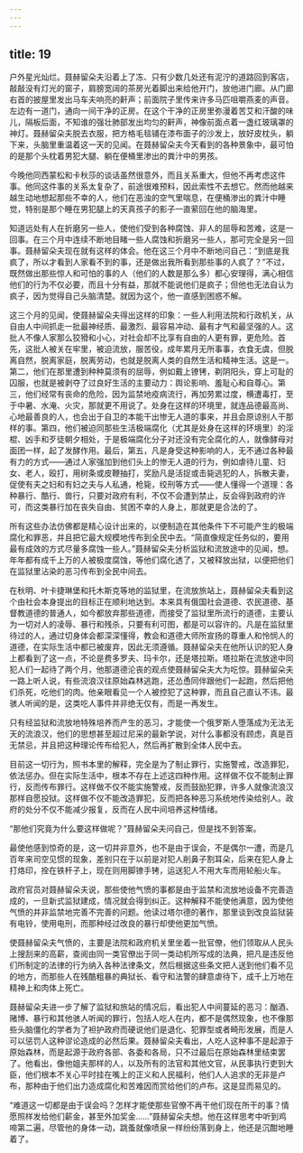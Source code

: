 ```yaml
---
---
---
```

title: 19
---




户外星光灿烂。聂赫留朵夫沿着上了冻、只有少数几处还有泥泞的道路回到客店，敲敲没有灯光的窗子，肩膀宽阔的茶房光着脚出来给他开门，放他进门廊。从门廊右首的披屋里发出马车夫响亮的鼾声；前面院子里传来许多马匹咀嚼燕麦的声音。左边有一道门，通向一间干净的正房。在这个干净的正房里弥漫着苦艾和汗酸的味儿，隔板后面，不知谁的强壮肺部发出均匀的鼾声，神像前面点着一盏红玻璃罩的神灯。聂赫留朵夫脱去衣服，把方格毛毯铺在漆布面子的沙发上，放好皮枕头，躺下来，头脑里重温着这一天的见闻。在聂赫留朵夫今天看到的各种景象中，最可怕的是那个头枕着男犯大腿、躺在便桶里渗出的粪汁中的男孩。

今晚他同西蒙松和卡秋莎的谈话虽然很意外，而且关系重大，但他不再考虑这件事。他同这件事的关系太复杂了，前途很难预料，因此索性不去想它。然而他越来越生动地想起那些不幸的人，他们在恶浊的空气里喘息，在便桶渗出的粪汁中睡觉，特别是那个睡在男犯腿上的天真孩子的影子一直萦回在他的脑海里。

知道远处有人在折磨另一些人，使他们受到各种腐蚀、非人的屈辱和苦难，这是一回事。在三个月中连续不断地目睹一些人腐蚀和折磨另一些人，那可完全是另一回事。聂赫留朵夫现在就有这样的体会。他在这三个月中不断地问自己：“到底是我疯了，所以才看到人家看不到的事，还是做出我所看到那些事的人疯了？”不过，既然做出那些惊人和可怕的事的人（他们的人数是那么多）都心安理得，满心相信他们的行为不仅必要，而且十分有益，那就不能说他们是疯子；但他也无法自认为疯子，因为觉得自己头脑清楚。就因为这个，他一直感到困惑不解。

这三个月的见闻，使聂赫留朵夫得出这样的印象：一些人利用法院和行政机关，从自由人中间抓走一批最神经质、最激烈、最容易冲动、最有才气和最坚强的人。这批人不像人家那么狡猾和小心，对社会却不比享有自由的人更有罪，更危险。首先，这批人被关在牢里，被迫流放，服苦役，成年累月无所事事，衣食无虞，但脱离自然，脱离家庭，脱离劳动，也就是脱离人类的自然生活和精神生活。这是一。第二，他们在那里遭到种种莫须有的屈辱，例如戴上镣铐，剃阴阳头，穿上可耻的囚服，也就是被剥夺了过良好生活的主要动力：舆论影响、羞耻心和自尊心。第三，他们经常有丧命的危险，因为监禁地疫病流行，再加劳累过度，横遭毒打，至于中暑、水淹、火灾，那就更不用说了。处身在这样的环境里，就连品德最高尚、心地最善良的人，也会出于自卫的本能干出惨无人道的事来，并且会原谅别人干那样的事。第四，他们被迫同那些生活极端腐化（尤其是处身在这样的环境里）的淫棍、凶手和歹徒朝夕相处，于是极端腐化分子对还没有完全腐化的人，就像酵母对面团一样，起了发酵作用。最后，第五，凡是身受这种影响的人，无不通过各种最有力的方式——通过人家强加到他们头上的惨无人道的行为，例如虐待儿童、妇女、老人，殴打，用树条或皮鞭抽打，奖励凡是活捉或击毙逃犯的人，拆散夫妻，促使有夫之妇和有妇之夫与人私通，枪毙，绞刑等方式——使人懂得一个道理：各种暴行、酷行、兽行，只要对政府有利，不仅不会遭到禁止，反会得到政府的许可，而这类暴行加在丧失自由、贫困不幸的人身上，那就更是合法的了。

所有这些办法仿佛都是精心设计出来的，以便制造在其他条件下不可能产生的极端腐化和罪恶，并且把它最大规模地传布到全民中去。“简直像规定任务似的，要用最有成效的方式尽量多腐蚀一些人。”聂赫留朵夫分析监狱和流放途中的见闻，想。年年都有成千上万的人被极度腐蚀，等他们腐化透了，又被释放出狱，以便把他们在监狱里沾染的恶习传布到全民中间去。

在秋明、叶卡捷琳堡和托木斯克等地的监狱里，在流放旅站上，聂赫留朵夫看到这个由社会本身提出的目标正在顺利地达到。本来具有俄国社会道德、农民道德、基督教道德的普通人，如今都放弃那些道德，而接受了监狱里所流行的道德，主要认为一切对人的凌辱、暴行和残杀，只要有利可图，都是可以容许的。凡是在监狱里待过的人，通过切身体会都深深懂得，教会和道德大师所宣扬的尊重人和怜悯人的道德，在实际生活中都已被废弃，因此无须遵循。聂赫留朵夫在他所认识的犯人身上都看到了这一点，不论是费多罗夫、玛卡尔，还是塔拉斯。塔拉斯在流放途中同犯人们一起待了两个月，他那道德沦丧的观点使聂赫留朵夫大为吃惊。聂赫留朵夫一路上听人说，有些流浪汉往原始森林逃跑，还怂恿同伴跟他们一起跑，然后把他们杀死，吃他们的肉。他亲眼看见一个人被控犯了这种罪，而且自己直认不讳。最骇人听闻的是，这类吃人事件并非绝无仅有，而是一再发生。

只有经监狱和流放地特殊培养而产生的恶习，才能使一个俄罗斯人堕落成为无法无天的流浪汉，他们的思想甚至超过尼采的最新学说，对什么事都没有顾虑，真是百无禁忌，并且把这种理论传布给犯人，然后再扩散到全体人民中去。

目前这一切行为，照书本里的解释，完全是为了制止罪行，实施警戒，改造罪犯，依法惩办。但在实际生活中，根本不存在上述这四种作用。这样做不仅不能制止罪行，反而传布罪行。这样做不仅不能实施警戒，反而鼓励犯罪，许多人就像流浪汉那样自愿投狱。这样做不仅不能改造罪犯，反而把各种恶习系统地传染给别人。政府的处分不仅不能减少报复，反而在人民中间培养这种情绪。

“那他们究竟为什么要这样做呢？”聂赫留朵夫问自己，但是找不到答案。

最使他感到惊奇的是，这一切并非意外，也不是由于误会，不是偶尔一遭，而是几百年来司空见惯的现象，差别只在于以前是对犯人削鼻子割耳朵，后来在犯人身上打烙印，拴在铁杆子上，现在则用脚镣手铐，运送犯人不用大车而用轮船火车。

政府官员对聂赫留朵夫说，那些使他气愤的事都是由于监禁和流放地设备不完善造成的，一旦新式监狱建成，情况就会得到纠正。这种解释不能使他满意，因为使他气愤的并非监禁地完善不完善的问题。他读过塔尔德的著作，那里谈到改良监狱装有电铃，使用电刑，而那种经过改良的暴行却使他更加气愤。

使聂赫留朵夫气愤的，主要是法院和政府机关里坐着一批官僚，他们领取从人民头上搜刮来的高薪，查阅由同一类官僚出于同一类动机所写成的法典，把凡是违反他们所制定的法律的行为纳入各种法律条文，然后根据这些条文把人送到他们看不见的地方，而那些人在残酷粗暴的典狱长、看守和法警的肆意虐待下，成千上万地在精神上和肉体上死亡。

聂赫留朵夫进一步了解了监狱和旅站的情况后，看出犯人中间蔓延的恶习：酗酒、赌博、暴行和其他骇人听闻的罪行，包括人吃人在内，都不是偶然现象，也不像那些头脑僵化的学者为了袒护政府而硬说他们是退化、犯罪型或者畸形发展，而是人可以惩罚人这种谬论造成的必然后果。聂赫留朵夫看出，人吃人这种事不是起源于原始森林，而是起源于政府各部、各委和各局，只不过最后在原始森林里结束罢了。他看出，像他姐夫那样的人，以及所有的法官和其他文官，从民事执行吏到大臣，他们根本不关心平时挂在嘴上的正义和人民福利，他们人人追求的无非是卢布，那种由于他们出力造成腐化和苦难因而赏给他们的卢布。这是显而易见的。

“难道这一切都是由于误会吗？怎样才能使那些官僚不再干他们现在所干的事？情愿照样发给他们薪金，甚至外加奖金……”聂赫留朵夫想。他在这样思考中听到鸡啼第二遍，尽管他的身体一动，跳蚤就像喷泉一样纷纷落到身上，他还是沉酣地睡着了。